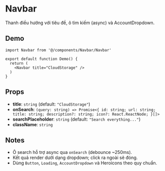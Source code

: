 
# Navbar

Thanh điều hướng với tiêu đề, ô tìm kiếm (async) và AccountDropdown.

## Demo

```tsx
import Navbar from '@/components/Navbar/Navbar'

export default function Demo() {
  return (
    <Navbar title="CloudStorage" />
  )
}
```

## Props

- **title**: `string` (default: `"CloudStorage"`)
- **onSearch**: `(query: string) => Promise<{ id: string; url: string; title: string; description?: string; icon?: React.ReactNode; }[]>`
- **searchPlaceholder**: `string` (default: `"Search everything..."`)
- **className**: `string`

## Notes

- Ô search hỗ trợ async qua `onSearch` (debounce ~250ms).
- Kết quả render dưới dạng dropdown; click ra ngoài sẽ đóng.
- Dùng `Button`, `Loading`, `AccountDropdown` và Heroicons theo quy chuẩn.

